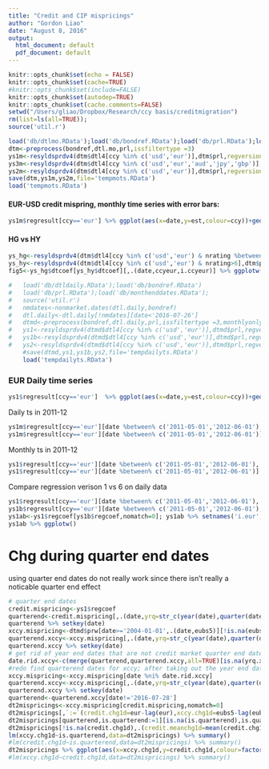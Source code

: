 ```yaml
---
title: "Credit and CIP mispricings"
author: "Gordon Liao"
date: "August 8, 2016"
output:
  html_document: default
  pdf_document: default
---
```


```r
knitr::opts_chunk$set(echo = FALSE)
knitr::opts_chunk$set(cache=TRUE)
#knitr::opts_chunk$set(include=FALSE)
knitr::opts_chunk$set(autodep=TRUE)
knitr::opts_chunk$set(cache.comments=FALSE)
setwd("/Users/gliao/Dropbox/Research/ccy basis/creditmigration")
rm(list=ls(all=TRUE));
source('util.r')
```


```r
load('db/dtlmo.RData');load('db/bondref.RData');load('db/prl.RData');load('db/monthenddates.RData');
dtm<-preprocess(bondref,dtl.mo,prl,issfiltertype =3)
ys1m<-resyldsprdv4(dtm$dtl4[ccy %in% c('usd','eur')],dtm$prl,regversion=6,returndt=T)
ys3m<-resyldsprdv4(dtm$dtl4[ccy %in% c('usd','eur','aud','jpy','gbp')],dtm$prl,regversion=6,returndt=T)
ys2m<-resyldsprdv4(dtm$dtl4[ccy %in% c('usd','eur')],dtm$prl,regversion=6,adjccybs=TRUE);
save(dtm,ys1m,ys2m,file='tempmots.RData')
load('tempmots.RData')
```

#### EUR-USD credit mispring, monthly time series with error bars:
```r
ys1m$regresult[ccy=='eur'] %>% ggplot(aes(x=date,y=est,colour=ccy))+geom_errorbar(aes(ymin=est-1.96*se,ymax=est+1.96*se),colour='black')+geom_line()+geom_point(size=1)
```

#### HG vs HY
```r
ys_hg<-resyldsprdv4(dtm$dtl4[ccy %in% c('usd','eur') & nrating %between% c(1,6)],dtm$prl,regversion=3)
ys_hy<-resyldsprdv4(dtm$dtl4[ccy %in% c('usd','eur') & nrating>6],dtm$prl,regversion=3)
fig5<-ys_hg$dtcoef[ys_hy$dtcoef][,.(date,ccyeur,i.ccyeur)] %>% ggplotw()+xlab('')+ylab('bps')+geom_hline(yintercept=0)+ scale_color_discrete('',labels = c('HG','HY'))+theme_stata(base_size = 12)+theme(axis.title.y = element_text(margin =margin(0, 0, 0, 0)))
```

```r
#   load('db/dtldaily.RData');load('db/bondref.RData')
# 	load('db/prl.RData');load('db/monthenddates.RData');
# 	source('util.r')
# 	nmdates<-nonmarket.dates(dtl.daily,bondref)
# 	dtl.daily<-dtl.daily[!nmdates][date<'2016-07-26']
# 	dtmd<-preprocess(bondref,dtl.daily,prl,issfiltertype =3,monthlyonly = FALSE)
# 	ys1<-resyldsprdv4(dtmd$dtl4[ccy %in% c('usd','eur')],dtmd$prl,regversion=6,returndt = T)
# 	ys1b<-resyldsprdv4(dtmd$dtl4[ccy %in% c('usd','eur')],dtmd$prl,regversion=1,returndt = T)
# 	ys2<-resyldsprdv4(dtmd$dtl4[ccy %in% c('usd','eur')],dtmd$prl,regversion=6,returndt = T,adjccybs=T)
	#save(dtmd,ys1,ys1b,ys2,file='tempdailyts.RData')
	load('tempdailyts.RData')
```

### EUR Daily time series
```r
ys1$regresult[ccy=='eur']  %>% ggplot(aes(x=date,y=est,colour=ccy))+geom_ribbon(aes(ymin=est-1.96*se,ymax=est+1.96*se),alpha=.3,colour=NA)+geom_line()
```

Daily ts in 2011-12   
```r
ys1m$regresult[ccy=='eur'][date %between% c('2011-05-01','2012-06-01'),median(se)]
ys1m$regresult[ccy=='eur'][date %between% c('2011-05-01','2012-06-01')]  %>% ggplot(aes(x=date,y=est,colour=ccy))+geom_ribbon(aes(ymin=est-1.96*se,ymax=est+1.96*se),alpha=.3,colour=NA)+geom_line()
```
Monthly ts in 2011-12    
```r
ys1$regresult[ccy=='eur'][date %between% c('2011-05-01','2012-06-01'), median(se)]
ys1$regresult[ccy=='eur'][date %between% c('2011-05-01','2012-06-01')]  %>% ggplot(aes(x=date,y=est,colour=ccy))+geom_ribbon(aes(ymin=est-1.96*se,ymax=est+1.96*se),alpha=.3,colour=NA)+geom_line()
```
Compare regression verison 1 vs 6 on daily data  
```r
ys1$regresult[ccy=='eur'][date %between% c('2011-05-01','2012-06-01'), median(se)]
ys1b$regresult[ccy=='eur'][date %between% c('2011-05-01','2012-06-01'), median(se)]
ys1ab<-ys1$regcoef[ys1b$regcoef,nomatch=0]; ys1ab %>% setnames('i.eur','eur_v1')
ys1ab %>% ggplotw()
```
# Chg during quarter end dates  
using quarter end dates do not really work since there isn't really a noticable quarter end effect   
```r
# quarter end dates   
credit.mispricing<-ys1$regcoef
quarterend<-credit.mispricing[,.(date,yrq=str_c(year(date),quarter(date)))][,.(date=max(date)),yrq]
quarterend %>% setkey(date)
xccy.mispricing<-dtmd$prw[date>='2004-01-01',.(date,eubs5)][!is.na(eubs5)]
quarterend.xccy<-xccy.mispricing[,.(date,yrq=str_c(year(date),quarter(date)))][,.(date=max(date)),yrq]
quarterend.xccy %>% setkey(date)
# get rid of year end dates that are not credit market quarter end dates in the xccy data
date.rid.xccy<-c(merge(quarterend,quarterend.xccy,all=TRUE)[is.na(yrq.x),date],ymd('2004-12-30'))
#redo find quarterend dates for xccy; after taking out the year end dates
xccy.mispricing<-xccy.mispricing[date %ni% date.rid.xccy]
quarterend.xccy<-xccy.mispricing[,.(date,yrq=str_c(year(date),quarter(date)))][,.(date=max(date)),yrq]
quarterend.xccy %>% setkey(date)
quarterend<-quarterend.xccy[date!='2016-07-28']
dt2mispricings<-xccy.mispricing[credit.mispricing,nomatch=0]
dt2mispricings[,`:=`(credit.chg1d=eur-lag(eur),xccy.chg1d=eubs5-lag(eubs5))];
dt2mispricings[quarterend,is.quarterend:=1][is.na(is.quarterend),is.quarterend:=0];
dt2mispricings[!is.na(credit.chg1d),.(credit.meanchg1d=mean(credit.chg1d),credit.medianchg1d=median(credit.chg1d),credit.sdchg1d=sd(credit.chg1d),xccy.meanchg1d=mean(xccy.chg1d),xccy.medianchg1d=median(xccy.chg1d),xccy.sdchg1d=sd(xccy.chg1d)),is.quarterend]
lm(xccy.chg1d~is.quarterend,data=dt2mispricings) %>% summary()
#lm(credit.chg1d~is.quarterend,data=dt2mispricings) %>% summary()
dt2mispricings %>% ggplot(aes(x=xccy.chg1d,y=credit.chg1d,colour=factor(is.quarterend)))+geom_point()
#lm(xccy.chg1d~credit.chg1d,data=dt2mispricings) %>% summary()
```


